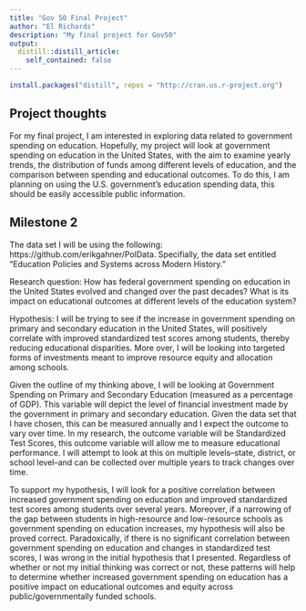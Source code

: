 ```yaml
---
title: "Gov 50 Final Project"
author: "El Richards"
description: "My final project for Gov50"
output:
  distill::distill_article:
    self_contained: false
---
```

```r
install.packages("distill", repos = "http://cran.us.r-project.org")
```

## Project thoughts
For my final project, I am interested in exploring data related to government spending on education. Hopefully, my project will look at government spending on education in the United States, with the aim to examine yearly trends, the distribution of funds among different levels of education, and the comparison between spending and educational outcomes. To do this, I am planning on using the U.S. government's education spending data, this should be easily accessible public information.

## Milestone 2
The data set I will be using the following: https://github.com/erikgahner/PolData. Specifially, the data set entitled "Education Policies and Systems across Modern History."

Research question: How has federal government spending on education in the United States evolved and changed over the past decades? What is its impact on educational outcomes at different levels of the education system?

Hypothesis: I will be trying to see if the increase in government spending on primary and secondary education in the United States, will positively correlate with improved standardized test scores among students, thereby reducing educational disparities. More over, I will be looking into targeted forms of investments meant to improve resource equity and allocation among schools.

Given the outline of my thinking above, I will be looking at Government Spending on Primary and Secondary Education (measured as a percentage of GDP). This variable will depict the level of financial investment made by the government in primary and secondary education. Given the data set that I have chosen, this can be measured annually and I expect the outcome to vary over time. In my research, the outcome variable will be Standardized Test Scores, this outcome variable will allow me to measure educational performance. I will attempt to look at this on multiple levels--state, district, or school level--and can be collected over multiple years to track changes over time.

To support my hypothesis, I will look for a positive correlation between increased government spending on education and improved standardized test scores among students over several years. Moreover, if a narrowing of the  gap between students in high-resource and low-resource schools as government spending on education increases, my hypothesis will also be proved correct. Paradoxically, if there is no significant correlation between government spending on education and changes in standardized test scores, I was wrong in the initial hypothesis that I presented. Regardless of whether or not my initial thinking was correct or not, these patterns will help to determine whether increased government spending on education has a positive impact on educational outcomes and equity across public/governmentally funded schools.